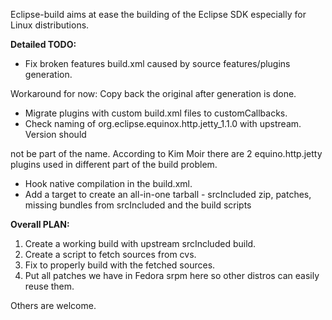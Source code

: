 Eclipse-build aims at ease the building of the Eclipse SDK especially for Linux distributions. 

'''Detailed TODO:'''
* Fix broken features build.xml caused by source features/plugins generation. 
Workaround for now: Copy back the original after generation is done.
* Migrate plugins with custom build.xml files to customCallbacks.
* Check naming of org.eclipse.equinox.http.jetty_1.1.0 with upstream. Version should 
not be part of the name. According to Kim Moir there are 2 equino.http.jetty plugins used in different
part of the build problem.
* Hook native compilation in the build.xml.
* Add a target to create an all-in-one tarball - srcIncluded zip, patches, missing bundles from srcIncluded and the build scripts 

'''Overall PLAN:'''
# Create a working build with upstream srcIncluded build.
# Create a script to fetch sources from cvs.
# Fix to properly build with the fetched sources.
# Put all patches we have in Fedora srpm here so other distros can easily reuse them.
Others are welcome.